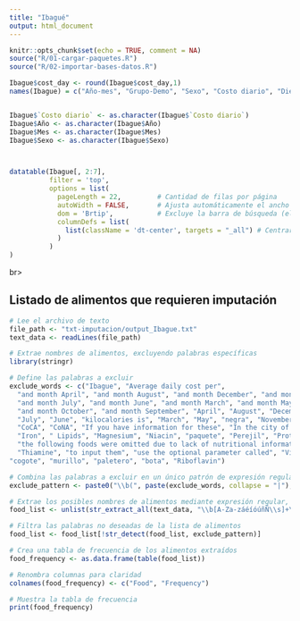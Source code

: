```yaml
---
title: "Ibagué"
output: html_document
---
```



```r
knitr::opts_chunk$set(echo = TRUE, comment = NA)
source("R/01-cargar-paquetes.R")
source("R/02-importar-bases-datos.R")

```

```r
Ibague$cost_day <- round(Ibague$cost_day,1)
names(Ibague) = c("Año-mes", "Grupo-Demo", "Sexo", "Costo diario", "Dieta", "Mes", "Año")


Ibague$`Costo diario` <- as.character(Ibague$`Costo diario`)
Ibague$Año <- as.character(Ibague$Año)
Ibague$Mes <- as.character(Ibague$Mes)
Ibague$Sexo <- as.character(Ibague$Sexo)



datatable(Ibague[, 2:7], 
          filter = 'top', 
          options = list(
            pageLength = 22,         # Cantidad de filas por página
            autoWidth = FALSE,       # Ajusta automáticamente el ancho de las columnas
            dom = 'Brtip',           # Excluye la barra de búsqueda (elimina 'f')
            columnDefs = list(
              list(className = 'dt-center', targets = "_all") # Centrar el contenido
            )
          )
)

```



br><br>

## Listado de alimentos que requieren imputación 

```r
# Lee el archivo de texto
file_path <- "txt-imputacion/output_Ibague.txt"
text_data <- readLines(file_path)

# Extrae nombres de alimentos, excluyendo palabras específicas
library(stringr)

# Define las palabras a excluir
exclude_words <- c("Ibague", "Average daily cost per",
  "and month April", "and month August", "and month December", "and month February", "and month January", 
  "and month July", "and month June", "and month March", "and month May", "and month November", 
  "and month October", "and month September", "April", "August", "December", "February", "January", 
  "July", "June", "kilocalories is", "March", "May", "negra", "November", "October", "September",
  "CoCA", "CoNA", "If you have information for these", "In the city of Medellin for the year ",
  "Iron", " Lipids", "Magnesium", "Niacin", "paquete", "Perejil", "Protein", "Sodium", 
  "the following foods were omitted due to lack of nutritional information", "The nutrients to use in the model are",
  "Thiamine", "to input them", "use the optional parameter called", "VitaminA", "VitaminC", "Zinc","Calcium", "Folate","Lipids", "Phosphorus", "roja", "tacos", 
"cogote", "murillo", "paletero", "bota", "Riboflavin")

# Combina las palabras a excluir en un único patrón de expresión regular
exclude_pattern <- paste0("\\b(", paste(exclude_words, collapse = "|"), ")\\b")

# Extrae los posibles nombres de alimentos mediante expresión regular, excluyendo las palabras no deseadas
food_list <- unlist(str_extract_all(text_data, "\\b[A-Za-záéíóúñÑ\\s]+\\b"))

# Filtra las palabras no deseadas de la lista de alimentos
food_list <- food_list[!str_detect(food_list, exclude_pattern)]

# Crea una tabla de frecuencia de los alimentos extraídos
food_frequency <- as.data.frame(table(food_list))

# Renombra columnas para claridad
colnames(food_frequency) <- c("Food", "Frequency")

# Muestra la tabla de frecuencia
print(food_frequency)

```
